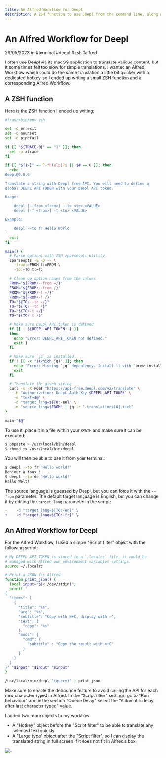 ```yaml
---
title: An Alfred Workflow for Deepl
description: A ZSH function to use Deepl from the command line, along with an Alfred Workflow to quickly translate selected text.
---
```


# An Alfred Workflow for Deepl

<MetaInfo class="block">29/05/2023 in #terminal #deepl #zsh #alfred</MetaInfo>

I often use Deepl via its macOS application to translate various content, but it some times felt too slow for simple translations. I wanted an Alfred Workflow which could do the same translation a little bit quicker with a dedicated hotkey, so I ended up writing a small ZSH function and a corresponding Alfred Workflow.

## A ZSH function

Here is the ZSH function I ended up writing:

```bash
#!/usr/bin/env zsh

set -o errexit
set -o nounset
set -o pipefail

if [[ "${TRACE-0}" == "1" ]]; then
  set -o xtrace
fi

if [[ "${1-}" =~ ^-*h(elp)?$ || $# == 0 ]]; then
  echo '
deepl@0.0.0

Translate a string with Deepl free API. You will need to define a
global DEEPL_API_TOKEN with your Deepl API token.

Usage:

    deepl [--from <from>] --to <to> <VALUE>
    deepl [-f <from>] -t <to> <VALUE>

Example:

    deepl --to fr Hello World
'
  exit
fi

main() {
  # Parse options with ZSH zparseopts utility
  zparseopts -E -D -- \
    -from:=FROM f:=FROM \
    -to:=TO t:=TO

  # Clean up option names from the values
  FROM="${FROM/--from =/}"
  FROM="${FROM/--from /}"
  FROM="${FROM/-f =/}"
  FROM="${FROM/-f /}"
  TO="${TO/--to =/}"
  TO="${TO/--to /}"
  TO="${TO/-t =/}"
  TO="${TO/-t /}"

  # Make sure Deepl API token is defined
  if [[ ! ${DEEPL_API_TOKEN:-} ]]
  then
    echo "Error: DEEPL_API_TOKEN not defined."
    exit 1
  fi

  # Make sure `jq` is installed
  if ! [[ -x "$(which jq)" ]]; then
    echo "Error: Missing `jq` dependency. Install it with `brew install jq`."
    exit
  fi

  # Translate the given string
  curl -s -X POST "https://api-free.deepl.com/v2/translate" \
    -H "Authorization: DeepL-Auth-Key $DEEPL_API_TOKEN" \
    -d "text=$@" \
    -d "target_lang=${TO:-en}" \
    -d "source_lang=$FROM" | jq -r ".translations[0].text"
}

main "$@"
```

To use it, place it in a file within your `$PATH` and make sure it can be executed:

```bash
$ pbpaste > /usr/local/bin/deepl
$ chmod +x /usr/local/bin/deepl
```

You will then be able to use it from your terminal:

```bash
$ deepl --to fr 'Hello world!'
Bonjour à tous !
$ deepl --to de 'Hello world!'
Hallo Welt!
```

The source language is guessed by Deepl, but you can force it with the `--from` parameter. The default target language is English, but you can change it by editing the `target_lang` parameter in the script:

```diff
-    -d "target_lang=${TO:-en}" \
+    -d "target_lang=${TO:-fr}" \
```

## An Alfred Workflow for Deepl

For the Alfred Workflow, I used a simple "Script filter" object with the following script:

```bash
# My DEEPL_API_TOKEN is stored in a `.localrc` file, it could be
# managed with Alfred own environment variables settings.
source ~/.localrc

# Print a JSON for Alfred
function print_json() {
  local input="$(< /dev/stdin)";
  printf '
{
  "items": [
    {
      "title": "%s",
      "arg": "%s",
      "subtitle": "Copy with ⌘+C, display with ⏎",
      "text": {
        "copy": "%s"
      },
      "mods": {
        "cmd": {
          "subtitle" : "Copy the result with ⌘+C"
        }
      }
    }
  ]
}' "$input" "$input" "$input"
}

/usr/local/bin/deepl "{query}" | print_json
```

Make sure to enable the debounce feature to avoid calling the API for each new character typed in Alfred. In the "Script filter" settings, go to "Run behaviour" and in the section "Queue Delay" select the "Automatic delay after last character typed" value.

I added two more objects to my workflow:

- A "Hotkey" object before the "Script filter" to be able to translate any selected text quickly
- A "Large type" object after the "Script filter", so I can display the translated string in full screen if it does not fit in Alfred's box

<div style="max-width: 633px;">

![-](/2023/05/29/workflow-usage.png)

</div>
